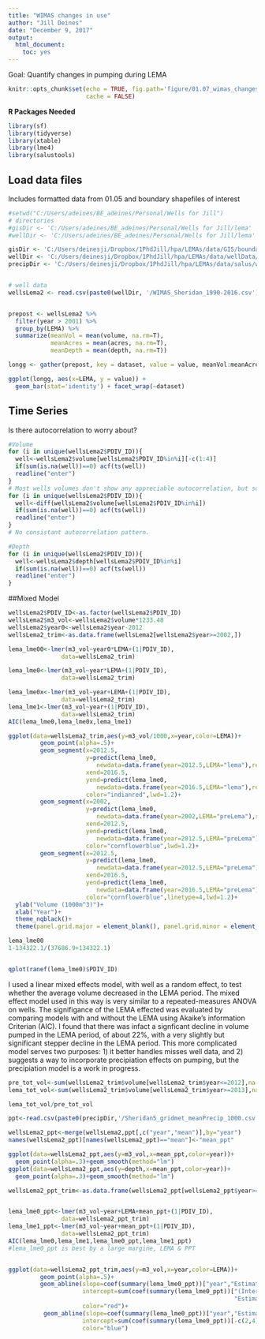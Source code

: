 ```yaml
---
title: "WIMAS changes in use"
author: "Jill Deines"
date: "December 9, 2017"
output: 
  html_document:
    toc: yes
---
```


Goal: Quantify changes in pumping during LEMA

```r
knitr::opts_chunk$set(echo = TRUE, fig.path='figure/01.07_wimas_changes/',
                      cache = FALSE)
```

**R Packages Needed**

```r
library(sf)
library(tidyverse)
library(xtable)
library(lme4)
library(salustools)
```

## Load data files
Includes formatted data from 01.05 and boundary shapefiles of interest

```r
#setwd("C:/Users/adeines/BE_adeines/Personal/Wells for Jill")
# directories
#gisDir <- 'C:/Users/adeines/BE_adeines/Personal/Wells for Jill/lema'
#wellDir <- 'C:/Users/adeines/BE_adeines/Personal/Wells for Jill/lema'

gisDir <- 'C:/Users/deinesji/Dropbox/1PhdJill/hpa/LEMAs/data/GIS/boundaries'
wellDir <- 'C:/Users/deinesji/Dropbox/1PhdJill/hpa/LEMAs/data/wellData/WIMAS_AnthonyCleaned_JillFormatted'
precipDir <- 'C:/Users/deinesji/Dropbox/1PhdJill/hpa/LEMAs/data/salus/weather/weatherCheckSheridan'


# well data
wellsLema2 <- read.csv(paste0(wellDir, '/WIMAS_Sheridan_1990-2016.csv'))


prepost <- wellsLema2 %>%
  filter(year > 2001) %>%
  group_by(LEMA) %>%
  summarize(meanVol = mean(volume, na.rm=T), 
            meanAcres = mean(acres, na.rm=T),
            meanDepth = mean(depth, na.rm=T))

longg <- gather(prepost, key = dataset, value = value, meanVol:meanAcres)

ggplot(longg, aes(x=LEMA, y = value)) + 
  geom_bar(stat='identity') + facet_wrap(~dataset)
```



## Time Series
Is there autocorrelation to worry about?

```r
#Volume
for (i in unique(wellsLema2$PDIV_ID)){
  well<-wellsLema2$volume[wellsLema2$PDIV_ID%in%i][-c(1:4)]
  if(sum(is.na(well))==0) acf(ts(well))
  readline("enter")
}
# Most wells volumes don't show any appreciable autocorrelation, but some do, which is tedious.
for (i in unique(wellsLema2$PDIV_ID)){
  well<-diff(wellsLema2$volume[wellsLema2$PDIV_ID%in%i])
  if(sum(is.na(well))==0) acf(ts(well))
  readline("enter")
}
# No consistant autocorrelation pattern.

#Depth
for (i in unique(wellsLema2$PDIV_ID)){
  well<-wellsLema2$depth[wellsLema2$PDIV_ID%in%i]
  if(sum(is.na(well))==0) acf(ts(well))
  readline("enter")
}

````

##Mixed Model
``` r
wellsLema2$PDIV_ID<-as.factor(wellsLema2$PDIV_ID)
wellsLema2$m3_vol<-wellsLema2$volume*1233.48
wellsLema2$year0<-wellsLema2$year-2012
wellsLema2_trim<-as.data.frame(wellsLema2[wellsLema2$year>=2002,])

lema_lme00<-lmer(m3_vol~year0*LEMA+(1|PDIV_ID),
               data=wellsLema2_trim)

lema_lme0<-lmer(m3_vol~year*LEMA+(1|PDIV_ID),
               data=wellsLema2_trim)

lema_lme0x<-lmer(m3_vol~year+LEMA+(1|PDIV_ID),
               data=wellsLema2_trim)
lema_lme1<-lmer(m3_vol~year+(1|PDIV_ID),
               data=wellsLema2_trim)
AIC(lema_lme0,lema_lme0x,lema_lme1)

ggplot(data=wellsLema2_trim,aes(y=m3_vol/1000,x=year,color=LEMA))+
         geom_point(alpha=.5)+
         geom_segment(x=2012.5,
                      y=predict(lema_lme0,
                         newdata=data.frame(year=2012.5,LEMA="lema"),re.form=NA)/1000,
                      xend=2016.5,
                      yend=predict(lema_lme0,
                         newdata=data.frame(year=2016.5,LEMA="lema"),re.form=NA)/1000,
                      color="indianred",lwd=1.2)+
         geom_segment(x=2002,
                      y=predict(lema_lme0,
                         newdata=data.frame(year=2002,LEMA="preLema"),re.form=NA)/1000,
                      xend=2012.5,
                      yend=predict(lema_lme0,
                         newdata=data.frame(year=2012.5,LEMA="preLema"),re.form=NA)/1000,
                      color="cornflowerblue",lwd=1.2)+
         geom_segment(x=2012.5,
                      y=predict(lema_lme0,
                         newdata=data.frame(year=2012.5,LEMA="preLema"),re.form=NA)/1000,
                      xend=2016.5,
                      yend=predict(lema_lme0,
                         newdata=data.frame(year=2016.5,LEMA="preLema"),re.form=NA)/1000,
                      color="cornflowerblue",linetype=4,lwd=1.2)+
  ylab("Volume (1000m^3)")+
  xlab("Year")+
  theme_nqblack()+
  theme(panel.grid.major = element_blank(), panel.grid.minor = element_blank())

lema_lme00
1-134322.1/(37686.9+134322.1)


qplot(ranef(lema_lme0)$PDIV_ID)

```
I used a linear mixed effects model, with well as a random effect, to test whether the average volume decreased in the LEMA period.  The mixed effect model used in this way is very similar to a repeated-measures ANOVA on wells.  The signifigance of the LEMA effected was evaluated by comparing models with and without the LEMA using Akaike's information Criterian (AIC).  I found that there was infact a signficant decline in volume pumped in the LEMA period, of about 22%, with a very slightly but significant stepper decline in the LEMA period.  This more complicated model serves two purposes: 1) it better handles misses well data, and 2) suggests a way to incorporate precipiation effects on pumping, but the precipiation model is a work in progress.

```r
pre_tot_vol<-sum(wellsLema2_trim$volume[wellsLema2_trim$year<=2012],na.rm=TRUE)/11
lema_tot_vol<-sum(wellsLema2_trim$volume[wellsLema2_trim$year>=2013],na.rm=TRUE)/4

lema_tot_vol/pre_tot_vol

````




```r
ppt<-read.csv(paste0(precipDir,'/Sheridan5_gridmet_meanPrecip_1000.csv'))

wellsLema2_ppt<-merge(wellsLema2,ppt[,c("year","mean")],by="year")
names(wellsLema2_ppt)[names(wellsLema2_ppt)=="mean"]<-"mean_ppt"

ggplot(data=wellsLema2_ppt,aes(y=m3_vol,x=mean_ppt,color=year))+
  geom_point(alpha=.3)+geom_smooth(method="lm")
ggplot(data=wellsLema2_ppt,aes(y=depth,x=mean_ppt,color=year))+
  geom_point(alpha=.3)+geom_smooth(method="lm")

wellsLema2_ppt_trim<-as.data.frame(wellsLema2_ppt[wellsLema2_ppt$year>=2006,])


lema_lme0_ppt<-lmer(m3_vol~year+LEMA+mean_ppt+(1|PDIV_ID),
               data=wellsLema2_ppt_trim)
lema_lme1_ppt<-lmer(m3_vol~year+mean_ppt+(1|PDIV_ID),
               data=wellsLema2_ppt_trim)
AIC(lema_lme0,lema_lme1,lema_lme0_ppt,lema_lme1_ppt)
#lema_lme0_ppt is best by a large margine, LEMA & PPT


ggplot(data=wellsLema2_ppt_trim,aes(y=m3_vol,x=year,color=LEMA))+
         geom_point(alpha=.5)+
         geom_abline(slope=coef(summary(lema_lme0_ppt))["year","Estimate"],
                     intercept=sum(coef(summary(lema_lme0_ppt))["(Intercept)",
                                                                "Estimate"]),
                     color="red")+
          geom_abline(slope=coef(summary(lema_lme0_ppt))["year","Estimate"],
                     intercept=sum(coef(summary(lema_lme0_ppt))[-c(2,4),"Estimate"]),
                     color="blue")
```



